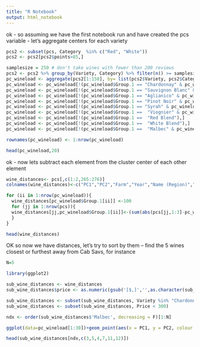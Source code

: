 ```yaml
---
title: "R Notebook"
output: html_notebook
---
```


ok - so assuming we have the first notebook run and have created the pcs variable - let's aggregate centers for each variety

```r
pcs2 <- subset(pcs, Category  %in% c("Red", "White"))
pcs2 <- pcs2[pcs2$points>85,]

samplesize = 250 # don't take wines with fewer than 200 reviews
pcs2 <- pcs2 %>% group_by(Variety, Category) %>% filter(n() >= samplesize) %>% ungroup() %>% as.data.frame()
pc_wineload <- aggregate(pcs2[1:150], by= list(pcs2$Variety, pcs2$Category), FUN = mean)
pc_wineload <- pc_wineload[!(pc_wineload$Group.1 == "Chardonnay" & pc_wineload$Group.2 == "Red"),]
pc_wineload <- pc_wineload[!(pc_wineload$Group.1 == "Sauvignon Blanc" & pc_wineload$Group.2 == "Red"),]
pc_wineload <- pc_wineload[!(pc_wineload$Group.1 == "Aglianico" & pc_wineload$Group.2 == "White"),]
pc_wineload <- pc_wineload[!(pc_wineload$Group.1 == "Pinot Noir" & pc_wineload$Group.2 == "White"),]
pc_wineload <- pc_wineload[!(pc_wineload$Group.1 == "Syrah" & pc_wineload$Group.2 == "White"),]
pc_wineload <- pc_wineload[!(pc_wineload$Group.1 ==  "Viognier" & pc_wineload$Group.2 == "Red"),]
pc_wineload <- pc_wineload[!(pc_wineload$Group.1 ==  "Red Blend"),]
pc_wineload <- pc_wineload[!(pc_wineload$Group.1 ==  "White Blend"),]
pc_wineload <- pc_wineload[!(pc_wineload$Group.1 ==  "Malbec" & pc_wineload$Group.2 == "White"),]

rownames(pc_wineload) <- 1:nrow(pc_wineload)

head(pc_wineload,20)

```

ok - now lets subtract each element from the cluster center of each other element

```r

wine_distances<- pcs[,c(1:2,265:276)]
colnames(wine_distances)<-c("PC1","PC2","Farm","Year","Name (Region)","Points","Price","Review","Rating","Review Date","Alc %","Variety","Category","Reviewer")

for (ii in 1:nrow(pc_wineload)){
  wine_distances[pc_wineload$Group.1[ii]] <-100
  for (jj in 1:nrow(pcs)){
  wine_distances[jj,pc_wineload$Group.1[ii]]<-(sum(abs(pcs[jj,1:3]-pc_wineload[ii,3:5]))) # cityblock distance
  }
}

head(wine_distances)
```

OK so now we have distances, let's try to sort by them -- find the 5 wines closest or furthest away from Cab Savs, for instance

```r
N=5

library(ggplot2)

sub_wine_distances <- wine_distances
sub_wine_distances$price <- as.numeric(gsub('[$,]','',as.character(sub_wine_distances$Price)))

sub_wine_distances <- subset(sub_wine_distances, Variety %in% "Chardonnay")
sub_wine_distances <- subset(sub_wine_distances, Price < 300)

ndx <- order(sub_wine_distances$'Malbec', decreasing = F)[1:N]

ggplot(data=pc_wineload[1:30])+geom_point(aes(x = PC1, y = PC2, colour = Group.2))+geom_point(data=sub_wine_distances[ndx,], aes(x = PC1, y = PC2, colour = 'Selected Wines'))

head(sub_wine_distances[ndx,c(3,5,4,7,11,12)])


```